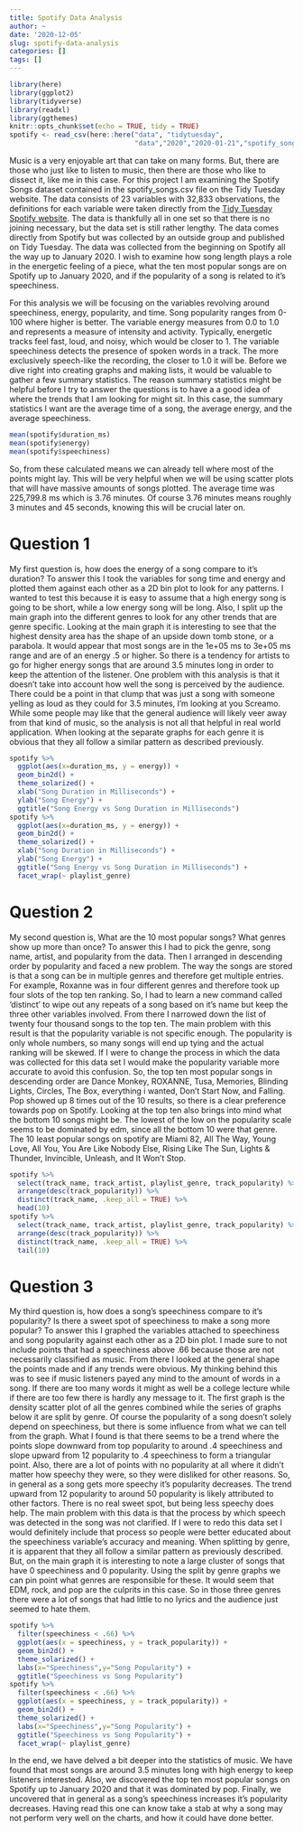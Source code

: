 ```yaml
---
title: Spotify Data Analysis
author: ~
date: '2020-12-05'
slug: spotify-data-analysis
categories: []
tags: []
---
```


```r
library(here)
library(ggplot2)
library(tidyverse)
library(readxl)
library(ggthemes)
knitr::opts_chunk$set(echo = TRUE, tidy = TRUE)
spotify <- read_csv(here::here("data", "tidytuesday",
                               "data","2020","2020-01-21","spotify_songs.csv"))
```
  
Music is a very enjoyable art that can take on many forms. But, there are those who just like to listen to music, then there are those who like to dissect it, like me in this case. For this project I am examining the Spotify Songs dataset contained in the spotify_songs.csv file on the Tidy Tuesday website. The data consists of 23 variables with 32,833 observations, the definitions for each variable were taken directly from the [Tidy Tuesday Spotify website](https://github.com/rfordatascience/tidytuesday/blob/master/data/2020/2020-01-21/readme.md). The data is thankfully all in one set so that there is no joining necessary, but the data set is still rather lengthy. The data comes directly from Spotify but was collected by an outside group and published on Tidy Tuesday. The data was collected from the beginning on Spotify all the way up to January 2020. I wish to examine how song length plays a role in the energetic feeling of a piece, what the ten most popular songs are on Spotify up to January 2020, and if the popularity of a song is related to it's speechiness.
  
For this analysis we will be focusing on the variables revolving around speechiness, energy, popularity, and time. Song popularity ranges from 0-100 where higher is better. The variable energy measures from 0.0 to 1.0 and represents a measure of intensity and activity. Typically, energetic tracks feel fast, loud, and noisy, which would be closer to 1. The variable speechiness	detects the presence of spoken words in a track. The more exclusively speech-like the recording, the closer to 1.0 it will be. Before we dive right into creating graphs and making lists, it would be valuable to gather a few summary statistics. The reason summary statistics might be helpful before I try to answer the questions is to have a a good idea of where the trends that I am looking for might sit. In this case, the summary statistics I want are the average time of a song, the average energy, and the average speechiness.
  
```r
mean(spotify$duration_ms)
mean(spotify$energy)
mean(spotify$speechiness)
```
  
So, from these calculated means we can already tell where most of the points might lay. This will be very helpful when we will be using scatter plots that will have massive amounts of songs plotted. The average time was 225,799.8 ms which is 3.76 minutes. Of course 3.76 minutes means roughly 3 minutes and 45 seconds, knowing this will be crucial later on. 
  
# Question 1
  
My first question is, how does the energy of a song compare to it's duration? To answer this I took the variables for song time and energy and plotted them against each other as a 2D bin plot to look for any patterns. I wanted to test this because it is easy to assume that a high energy song is going to be short, while a low energy song will be long. Also, I split up the main graph into the different genres to look for any other trends that are genre specific. Looking at the  main graph it is interesting to see that the highest density area has the shape of an upside down tomb stone, or a parabola. It would appear that most songs are in the 1e+05 ms to 3e+05 ms range and are of an energy .5 or higher. So there is a tendency for artists to go for higher energy songs that are around 3.5 minutes long in order to keep the attention of the listener. One problem with this analysis is that it doesn't take into account how well the song is perceived by the audience. There could be a point in that clump that was just a song with someone yelling as loud as they could for 3.5 minutes, I'm looking at you Screamo. While some people may like that the general audience will likely veer away from that kind of music, so the analysis is not all that helpful in real world application. When looking at the separate graphs for each genre it is obvious that they all follow a similar pattern as described previously. 
  
```r
spotify %>%
  ggplot(aes(x=duration_ms, y = energy)) +
  geom_bin2d() +
  theme_solarized() +
  xlab("Song Duration in Milliseconds") +
  ylab("Song Energy") +
  ggtitle("Song Energy vs Song Duration in Milliseconds")
spotify %>%
  ggplot(aes(x=duration_ms, y = energy)) +
  geom_bin2d() +
  theme_solarized() +
  xlab("Song Duration in Milliseconds") +
  ylab("Song Energy") +
  ggtitle("Song Energy vs Song Duration in Milliseconds") +
  facet_wrap(~ playlist_genre)
```
  
# Question 2
  
My second question is, What are the 10 most popular songs? What genres show up more than once? To answer this I had to pick the genre, song name, artist, and popularity from the data. Then I arranged in descending order by popularity and faced a new problem. The way the songs are stored is that a song can be in multiple genres and therefore get multiple entries. For example, Roxanne was in four different genres and therefore took up four slots of the top ten ranking. So, I had to learn a new command called 'distinct' to wipe out any repeats of a song based on it's name but keep the three other variables involved. From there I narrowed down the list of twenty four thousand songs to the top ten. The main problem with this result is that the popularity variable is not specific enough. The popularity is only whole numbers, so many songs will end up tying and the actual ranking will be skewed. If I were to change the process in which the data was collected for this data set I would make the popularity variable more accurate to avoid this confusion. So, the top ten most popular songs in descending order are Dance Monkey, ROXANNE, Tusa, Memories, Blinding Lights, Circles, The Box, everything i wanted, Don't Start Now, and Falling. Pop showed up 8 times out of the 10 results, so there is a clear preference towards pop on Spotify. Looking at the top ten also brings into mind what the bottom 10 songs might be. The lowest of the low on the popularity scale seems to be dominated by edm, since all the bottom 10 were that genre. The 10 least popular songs on spotify are Miami 82, All The Way, Young Love, All You, You Are Like Nobody Else, Rising Like The Sun, Lights & Thunder, Invincible, Unleash, and It Won't Stop.
  
```r
spotify %>%
  select(track_name, track_artist, playlist_genre, track_popularity) %>%
  arrange(desc(track_popularity)) %>%
  distinct(track_name, .keep_all = TRUE) %>%
  head(10)
spotify %>%
  select(track_name, track_artist, playlist_genre, track_popularity) %>%
  arrange(desc(track_popularity)) %>%
  distinct(track_name, .keep_all = TRUE) %>%
  tail(10)
```
  
# Question 3
  
My third question is, how does a song's speechiness compare to it's popularity? Is there a sweet spot of speechiness to make a song more popular? To answer this I graphed the variables attached to speechiness and song popularity against each other as a 2D bin plot. I made sure to not include points that had a speechiness above .66 because those are not necessarily classified as music. From there I looked at the general shape the points made and if any trends were obvious. My thinking behind this was to see if music listeners payed any mind to the amount of words in a song. If there are too many words it might as well be a college lecture while if there are too few there is hardly any message to it. The first graph is the density scatter plot of all the genres combined while the series of graphs below it are split by genre. Of course the popularity of a song doesn't solely depend on speechiness, but there is some influence from what we can tell from the graph. What I found is that there seems to be a trend where the points slope downward from top popularity to around .4 speechiness and slope upward from 12 popularity to .4 speechiness to form a triangular point. Also, there are a lot of points with no popularity at all where it didn't matter how speechy they were, so they were disliked for other reasons. So, in general as a song gets more speechy it's popularity decreases. The trend upward from 12 popularity to around 50 popularity is likely attributed to other factors. There is no real sweet spot, but being less speechy does help. The main problem with this data is that the process by which speech was detected in the song was not clarified. If I were to redo this data set I would definitely include that process so people were better educated about the speechiness variable's accuracy and meaning. When splitting by genre, it is apparent that they all follow a similar pattern as previously described. But, on the main graph it is interesting to note a large cluster of songs that have 0 speechiness and 0 popularity. Using the split by genre graphs we can pin point what genres are responsible for these. It would seem that EDM, rock, and pop are the culprits in this case. So in those three genres there were a lot of songs that had little to no lyrics and the audience just seemed to hate them.
  
```r
spotify %>%
  filter(speechiness < .66) %>%
  ggplot(aes(x = speechiness, y = track_popularity)) +
  geom_bin2d() +
  theme_solarized() + 
  labs(x="Speechiness",y="Song Popularity") +
  ggtitle("Speechiness vs Song Popularity") 
spotify %>%
  filter(speechiness < .66) %>%
  ggplot(aes(x = speechiness, y = track_popularity)) +
  geom_bin2d() +
  theme_solarized() + 
  labs(x="Speechiness",y="Song Popularity") +
  ggtitle("Speechiness vs Song Popularity") +
  facet_wrap(~ playlist_genre)
```
  
In the end, we have delved a bit deeper into the statistics of music. We have found that most songs are around 3.5 minutes long with high energy to keep listeners interested. Also, we discovered the top ten most popular songs on Spotify up to January 2020 and that it was dominated by pop. Finally, we uncovered that in general as a song's speechiness increases it's popularity decreases. Having read this one can know take a stab at why a song may not perform very well on the charts, and how it could have done better.










